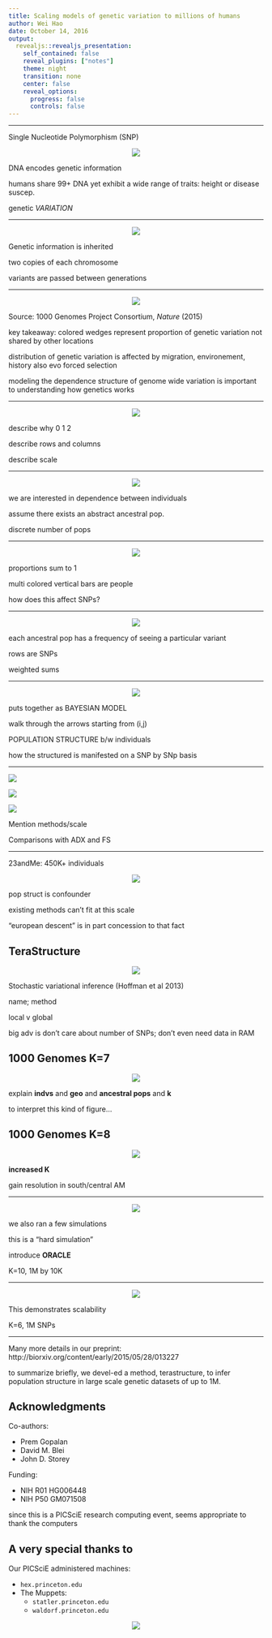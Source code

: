 ```yaml
---
title: Scaling models of genetic variation to millions of humans
author: Wei Hao
date: October 14, 2016
output:
  revealjs::revealjs_presentation:
    self_contained: false
    reveal_plugins: ["notes"]
    theme: night
    transition: none
    center: false
    reveal_options:
      progress: false
      controls: false
---
```


----

Single Nucleotide Polymorphism (SNP)

<center>
![](snp.png)
</center>

<aside class="notes">
DNA encodes genetic information

humans share 99+ DNA yet exhibit a wide range of traits: height or disease suscep.

genetic *VARIATION*
</aside>

----

<center>
![](family_tree.png)
</center>


<aside class="notes">
Genetic information is inherited 

two copies of each chromosome

variants are passed between generations
</aside>

----

<center>
![](globe_tgp.jpg)
</center>

Source: 1000 Genomes Project Consortium, _Nature_ (2015)

<aside class="notes">
key takeaway: colored wedges represent proportion of genetic variation not shared by other locations 

distribution of genetic variation is affected by migration, environement, history
also evo forced selection

modeling the dependence structure of genome wide variation is important to understanding how genetics works
</aside>


----

<center>
![](data.png)
</center>

<aside class="notes">
describe why 0 1 2

describe rows and columns

describe scale
</aside>

----

<center>
![](ancestral_pops.png)
</center>

<aside class="notes">
we are interested in dependence between individuals

assume there exists an abstract ancestral pop.

discrete number of pops
</aside>

----

<center>
![](admixture.png)
</center>

<aside class="notes">
proportions sum to 1

multi colored vertical bars are people

how does this affect SNPs?
</aside>

----

<center>
![](markers.png)
</center>

<aside class="notes">
each ancestral pop has a frequency of seeing a particular variant

rows are SNPs

weighted sums
</aside>

----

<center>
![](model.png)
</center>

<aside class="notes">
puts together as BAYESIAN MODEL

walk through the arrows starting from (i,j)

POPULATION STRUCTURE b/w individuals

how the structured is manifested on a SNP by SNp basis
</aside>

----

![](PSD.PNG)

![](ADX.PNG)

![](FS.PNG)


<aside class="notes">
Mention methods/scale

Comparisons with ADX and FS
</aside>

----

23andMe: 450K+ individuals

<center>
![](23andMe.PNG)
</center>

<aside class="notes">
pop struct is confounder

existing methods can't fit at this scale

"european descent" is in part concession to that fact
</aside>

## TeraStructure

<center>
![](Figure1.png)
</center>

Stochastic variational inference (Hoffman et al 2013)

<aside class="notes">
name; method

local v global

big adv is don't care about number of SNPs; don't even need data in RAM
</aside>

## 1000 Genomes K=7

<center>
![](TGP_7.png)
</center>

<aside class="notes">
explain **indvs** and **geo** and **ancestral pops** and **k**

to interpret this kind of figure...
</aside>

## 1000 Genomes K=8

<center>
![](TGP_8.png)
</center>

<aside class="notes">
**increased K**

gain resolution in south/central AM
</aside>

----

<center>
![](high_k.png)
</center>

<aside class="notes">
we also ran a few simulations

this is a "hard simulation" 

introduce **ORACLE**

K=10, 1M by 10K
</aside>

----

<center>
![](Figure2_awkward_resize.png)
</center>

<aside class="notes">
This demonstrates scalability

K=6, 1M SNPs
</aside>

----

Many more details in our preprint: http://biorxiv.org/content/early/2015/05/28/013227

<aside class="notes">
to summarize briefly, we devel-ed a method, terastructure, to infer population structure in large scale genetic datasets of up to 1M. 

</aside>

## Acknowledgments 

Co-authors:

- Prem Gopalan
- David M. Blei
- John D. Storey

Funding:

- NIH R01 HG006448
- NIH P50 GM071508

<aside class="notes">
since this is a PICSciE research computing event, seems appropriate to thank the computers
</aside>

## A very special thanks to 

Our PICSciE administered machines:

- `hex.princeton.edu`
- The Muppets: 
    - `statler.princeton.edu`
    - `waldorf.princeton.edu`

<center>
![](Statler_and_Waldorf.jpg)
</center>
